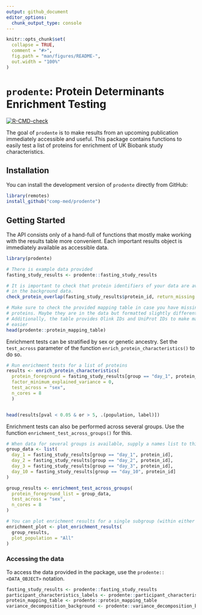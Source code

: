 ```yaml
---
output: github_document
editor_options: 
  chunk_output_type: console
---
```


<!-- README.md is generated from README.Rmd. Please edit that file -->

```r
knitr::opts_chunk$set(
  collapse = TRUE,
  comment = "#>",
  fig.path = "man/figures/README-",
  out.width = "100%"
)
```

# `prodente`: **Pro**tein **D**eterminants **En**richment **Te**sting 

<!-- badges: start -->
[![R-CMD-check](https://github.com/comp-med/r-prodente/actions/workflows/R-CMD-check.yaml/badge.svg)](https://github.com/comp-med/r-prodente/actions/workflows/R-CMD-check.yaml)
<!-- badges: end -->

The goal of `prodente` is to make results from an upcoming publication
immediately accessible and useful. This package contains functions to easily
test a list of proteins for enrichment of UK Biobank study characteristics.

## Installation

You can install the development version of `prodente` directly from GitHub:

```r
library(remotes)
install_github("comp-med/prodente")
```

## Getting Started

The API consists only of a hand-full of functions that mostly make working with
the results table more convenient. Each important results object is immediately
available as accessible data.

```r
library(prodente)

# There is example data provided
fasting_study_results <- prodente::fasting_study_results

# It is important to check that protein identifiers of your data are available
# in the background data.
check_protein_overlap(fasting_study_results$protein_id, return_missing = TRUE)

# Make sure to check the provided mapping table in case you have missing
# proteins. Maybe they are in the data but formatted slightly differently.
# Additionally, the table provides Olink IDs and UniProt IDs to make matching 
# easier
head(prodente::protein_mapping_table)
```

Enrichment tests can be stratified by sex or genetic ancestry. Set the
`test_across` parameter of the function `enrich_protein_characteristics()` to do
so.

```r
# Run enrichment tests for a list of proteins
results <- enrich_protein_characteristics(
  protein_foreground = fasting_study_results[group == "day_1", protein_id], 
  factor_minimum_explained_variance = 0, 
  test_across = "sex",
  n_cores = 8
  )


head(results[pval < 0.05 & or > 5, .(population, label)])
```

Enrichment tests can also be performed across several groups. Use the function
`enrichment_test_across_groups()` for this.

```r
# When data for several groups is available, supply a names list to this function
group_data <- list(
  day_1 = fasting_study_results[group == "day_1", protein_id],
  day_2 = fasting_study_results[group == "day_2", protein_id],
  day_3 = fasting_study_results[group == "day_3", protein_id],
  day_10 = fasting_study_results[group == "day_10", protein_id]
)

group_results <- enrichment_test_across_groups(
  protein_foreground_list = group_data, 
  test_across = "sex", 
  n_cores = 8
)

# You can plot enrichment results for a single subgroup (within either `sex` or `ancestry`)
enrichment_plot <- plot_enrichment_results(
  group_results,
  plot_population = "All"
)
```

### Accessing the data

To access the data provided in the package, use the `prodente::<DATA_OBJECT>` notation.

```r
fasting_study_results <- prodente::fasting_study_results
participant_characteristics_labels <- prodente::participant_characteristics_labels
protein_mapping_table <- prodente::protein_mapping_table
variance_decomposition_background <- prodente::variance_decomposition_background
```


